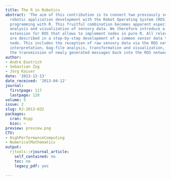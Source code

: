 ```yaml
---
title: The R in Robotics
abstract: 'The aim of this contribution is to connect two previously separated worlds:
  robotic application development with the Robot Operating System (ROS) and statistical
  programming with R. This fruitful combination becomes apparent especially in the
  analysis and visualization of sensory data. We therefore introduce a new language
  extension for ROS that allows to implement nodes in pure R. All relevant aspects
  are described in a step-by-step development of a common sensor data transformation
  node. This includes the reception of raw sensory data via the ROS network, message
  interpretation, bag-file analysis, transformation and visualization, as well as
  the transmission of newly generated messages back into the ROS network.'
author:
- André Dietrich
- Sebastian Zug
- Jörg Kaiser
date: '2013-12-13'
date_received: '2013-04-12'
journal:
  firstpage: 117
  lastpage: 128
volume: 5
issue: 2
slug: RJ-2013-032
packages:
  cran: Rcpp
  bioc: ~
preview: preview.png
CTV:
- HighPerformanceComputing
- NumericalMathematics
output:
  rjtools::rjournal_article:
    self_contained: no
    toc: no
    legacy_pdf: yes

---
```

